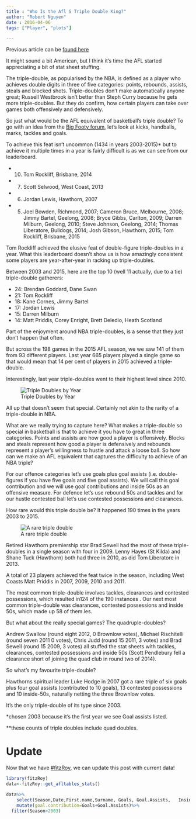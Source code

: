 ```yaml
---
title : "Who Is the Afl S Triple Double King?"
author: "Robert Nguyen"
date : 2016-04-06
tags: ["Player", "plots"]

---
```


Previous article can be [found here](http://www.theage.com.au/afl/afl-news/the-numbers-guy-who-is-the-afls-tripledouble-king-20160407-go0j1i.html)

It might sound a bit American, but I think it's time the AFL started appreciating a bit of stat sheet stuffing.

The triple-double, as popularised by the NBA, is defined as a player who achieves double digits in three of five categories: points, rebounds, assists, steals and blocked shots. Triple-doubles don't make automatically anyone great; Russell Westbrook isn't better than Steph Curry because he gets more triple-doubles. But they do confirm, how certain players can take over games both offensively and defensively.

So just what would be the AFL equivalent of basketball's triple double? To go with an idea from the [Big Footy forum](https://www.bigfooty.com/forum/threads/triple-doubles-5-by-5s-and-20-20s-in-the-afl.307464/), let's look at kicks, handballs, marks, tackles and goals.

To achieve this feat isn't uncommon (1434 in years 2003-2015)*  but to achieve it multiple times in a year is fairly difficult is as we can see from our leaderboard.

* 10. Tom Rockliff, Brisbane, 2014
* 7. Scott Selwood, West Coast, 2013
* 6. Jordan Lewis, Hawthorn, 2007
* 5. Joel Bowden, Richmond, 2007; Cameron Bruce, Melbourne, 2008; Jimmy Bartel, Geelong, 2008; Bryce Gibbs, Carlton, 2009; Darren Milburn, Geelong, 2010; Steve Johnson, Geelong, 2014; Thomas Liberatore, Bulldogs, 2014; Josh Gibson, Hawthorn, 2015; Tom Rockliff, Brisbane, 2015

Tom Rockliff achieved the elusive feat of double-figure triple-doubles in a year. What this leaderboard doesn't show us is how amazingly consistent some players are year-after-year in racking up triple-doubles. 

Between 2003 and 2015, here are the top 10 (well 11 actually, due to a tie) triple-double gatherers:

* 24: Brendan Goddard, Dane Swan
* 21: Tom Rockliff
* 18: Kane Cornes, Jimmy Bartel
* 17: Jordan Lewis
* 15: Darren Milburn
* 14: Matt Priddis, Corey Enright, Brett Deledio, Heath Scotland

Part of the enjoyment around NBA triple-doubles, is a sense that they just don't happen that often.

But across the 198 games in the 2015 AFL season, we we saw 141 of them from 93 different players. Last year 665 players played a single game so that would mean that 14 per cent of players in 2015 achieved a triple-double.

Interestingly, last year triple-doubles went to their highest level since 2010.

![Triple Doubles by Year](/img/tripledouble.png)

All up that doesn't seem that special. Certainly not akin to the rarity of a triple-double in NBA.
 
What are we really trying to capture here? What makes a triple-double so special in basketball is that  to achieve it you have to great in three categories. Points and assists are how good a player is offensively. Blocks and steals represent how good a player is defensively and rebounds represent a player's willingness to hustle and attack a loose ball.
So how can we make an AFL equivalent that captures the difficulty to achieve of an NBA triple?

For our offence categories let's use goals plus goal assists (i.e. double-figures if you have five goals and five goal assists). We will call this goal contribution and we will use goal contributions and inside 50s as an offensive measure. For defence let's use rebound 50s and tackles and for our hustle contested ball let's use contested possessions and clearances.

How rare would this triple double be? It happened 190 times in the years 2003 to 2015.

![A rare triple double](/img/tripledouble1.png)

Retired Hawthorn premiership star Brad Sewell had the most of these triple-doubles in a single season with four in 2009. Lenny Hayes (St Kilda) and Shane Tuck (Hawthorn) both had three in 2010, as did Tom Liberatore in 2013.

A total of 23 players achieved the feat twice in the season, including West Coasts Matt Priddis in 2007, 2009, 2010 and 2011.

The most common triple-double involves tackles, clearances and contested possessions, which resulted in124 of the 190 instances . Our next most common triple-double was clearances, contested possessions and inside 50s, which made up 58 of them.les.

But what about the really special games? The quadruple-doubles?

Andrew Swallow (round eight 2012, 0 Brownlow votes), Michael Rischitelli (round seven 2011 0  votes), Chris Judd (round 15 2011, 3 votes) and Brad Sewell (round 15 2009, 3 votes) all stuffed the stat sheets with tackles, clearances, contested possessions and inside 50s (Scott Pendlebury fell a clearance short of joining the quad club in round two of 2014).

So what's my favourite triple-double?

Hawthorns spiritual leader Luke Hodge in 2007 got a rare triple of six goals plus four goal assists (contributed to 10 goals), 13 contested possessions and 10 inside-50s, naturally netting the three Brownlow votes.

It's the only triple-double of its type since 2003. 

*chosen 2003 because it's the first year we see Goal assists listed.

**these counts of triple doubles include quad doubles.

# Update

Now that we have [#fitzRoy](https://github.com/jimmyday12/fitzRoy), we can update this post with current data!

```r
library(fitzRoy)
data<-fitzRoy::get_afltables_stats()

data%>%
    select(Season,Date,First.name,Surname, Goals, Goal.Assists,   Inside.50s, Rebounds, Tackles, Contested.Possessions, Clearances)%>%
    mutate(goal.contribution=Goals+Goal.Assists)%>%
  filter(Season>2003)
```